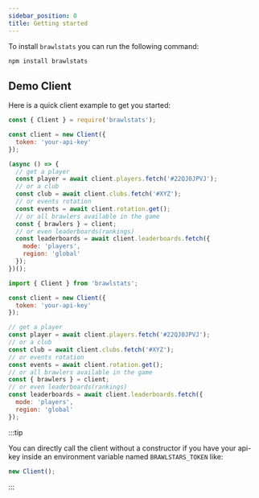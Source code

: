 ```yaml
---
sidebar_position: 0
title: Getting started
---
```



To install `brawlstats` you can run the following command:

```bash npm2yarn2pnpm
npm install brawlstats
```

## Demo Client

Here is a quick client example to get you started:

<Tabs groupId="language-choice">
<TabItem value="javascript" label="JavaScript" default>

```javascript
const { Client } = require('brawlstats');

const client = new Client({
  token: 'your-api-key'
});

(async () => {
  // get a player
  const player = await client.players.fetch('#22QJ0JPVJ');
  // or a club
  const club = await client.clubs.fetch('#XYZ');
  // or events rotation
  const events = await client.rotation.get();
  // or all brawlers available in the game
  const { brawlers } = client;
  // or even leaderboards(rankings)
  const leaderboards = await client.leaderboards.fetch({
    mode: 'players',
    region: 'global'
  });
})();
```

</TabItem>
<TabItem value="esm" label="ESM">

```javascript
import { Client } from 'brawlstats';

const client = new Client({
  token: 'your-api-key'
});

// get a player
const player = await client.players.fetch('#22QJ0JPVJ');
// or a club
const club = await client.clubs.fetch('#XYZ');
// or events rotation
const events = await client.rotation.get();
// or all brawlers available in the game
const { brawlers } = client;
// or even leaderboards(rankings)
const leaderboards = await client.leaderboards.fetch({
  mode: 'players',
  region: 'global'
});
```

</TabItem>
</Tabs>

:::tip

You can directly call the client without a constructor if you have your api-key inside an environment variable named
`BRAWLSTARS_TOKEN` like:

```js
new Client();
```

:::
